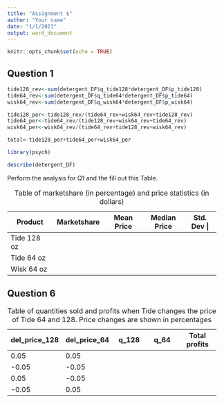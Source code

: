 ```yaml
---
title: "Assignment $"
author: "Your name"
date: "1/1/2021"
output: word_document
---
```


```r
knitr::opts_chunk$set(echo = TRUE)
```

## Question 1


```r
tide128_rev<-sum(detergent_DF$q_tide128*detergent_DF$p_tide128)
tide64_rev<-sum(detergent_DF$q_tide64*detergent_DF$p_tide64)
wisk64_rev<-sum(detergent_DF$q_wisk64*detergent_DF$p_wisk64)

tide128_per<-tide128_rev/(tide64_rev+wisk64_rev+tide128_rev)
tide64_per<-tide64_rev/(tide128_rev+wisk64_rev+tide64_rev)
wisk64_per<-wisk64_rev/(tide64_rev+tide128_rev+wisk64_rev)

total<-tide128_per+tide64_per+wisk64_per

library(psych)

describe(detergent_DF)

```



Perform the analysis for Q1 and the fill out this Table.

: Table of marketshare (in percentage) and price statistics (in dollars)

+---------------+---------------+-------------+--------------+-----------+
| Product       | Marketshare   | Mean Price  | Median Price | Std. Dev |          
+===============+===============+=============+==============+===========+
| Tide 128 oz   |               |             |              |           |
+---------------+---------------+-------------+--------------+-----------+
| Tide 64 oz    |               |             |              |           |
+---------------+---------------+-------------+--------------+-----------+
| Wisk 64 oz    |               |             |              |           |
+---------------+---------------+-------------+--------------+-----------+


## Question 6

: Table of quantities sold and profits when Tide changes the price of Tide 64 and 128. Price changes are shown in percentages

+---------------+---------------+-------------+--------------+---------------+
| del_price_128 | del_price_64  | q_128       | q_64         | Total profits |          
+===============+===============+=============+==============+===============+
| 0.05          | 0.05          |             |              |               |
+---------------+---------------+-------------+--------------+---------------+
| -0.05         | -0.05         |             |              |               |
+---------------+---------------+-------------+--------------+---------------+
| 0.05          | -0.05         |             |              |               |
+---------------+---------------+-------------+--------------+---------------+
| -0.05         | 0.05          |             |              |               |
+---------------+---------------+-------------+--------------+---------------+

